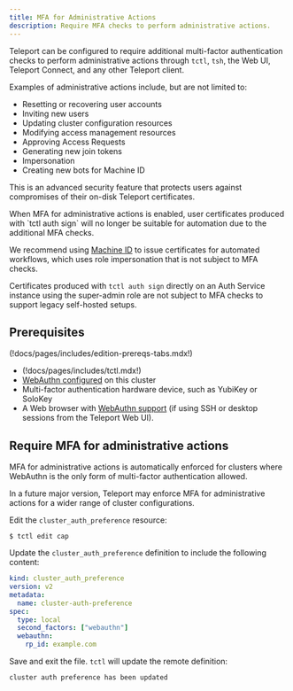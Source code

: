 ```yaml
---
title: MFA for Administrative Actions
description: Require MFA checks to perform administrative actions.
---
```


Teleport can be configured to require additional multi-factor authentication
checks to perform administrative actions through `tctl`, `tsh`, the Web UI,
Teleport Connect, and any other Teleport client.

Examples of administrative actions include, but are not limited to:

- Resetting or recovering user accounts
- Inviting new users
- Updating cluster configuration resources
- Modifying access management resources
- Approving Access Requests
- Generating new join tokens
- Impersonation
- Creating new bots for Machine ID

This is an advanced security feature that protects users against compromises of
their on-disk Teleport certificates.

<Admonition type="warning">
  When MFA for administrative actions is enabled, user certificates produced
  with `tctl auth sign` will no longer be suitable for automation due to the
  additional MFA checks.

  We recommend using [Machine ID](../../../enroll-resources/machine-id/getting-started.mdx) to
  issue certificates for automated workflows, which uses role impersonation
  that is not subject to MFA checks.

  Certificates produced with `tctl auth sign` directly on an Auth Service
  instance using the super-admin role are not subject to MFA checks to support
  legacy self-hosted setups.
</Admonition>

## Prerequisites

(!docs/pages/includes/edition-prereqs-tabs.mdx!)

- (!docs/pages/includes/tctl.mdx!)
- [WebAuthn configured](webauthn.mdx) on this cluster
- Multi-factor authentication hardware device, such as YubiKey or SoloKey
- A Web browser with [WebAuthn support](
  https://developers.yubico.com/WebAuthn/WebAuthn_Browser_Support/) (if using
  SSH or desktop sessions from the Teleport Web UI).

## Require MFA for administrative actions

MFA for administrative actions is automatically enforced for clusters where
WebAuthn is the only form of multi-factor authentication allowed.

<Admonition type="note">
  In a future major version, Teleport may enforce MFA for administrative actions
  for a wider range of cluster configurations.
</Admonition>

Edit the `cluster_auth_preference` resource:

```code
$ tctl edit cap
```

Update the `cluster_auth_preference` definition to include the following content:

```yaml
kind: cluster_auth_preference
version: v2
metadata:
  name: cluster-auth-preference
spec:
  type: local
  second_factors: ["webauthn"]
  webauthn:
    rp_id: example.com
```

Save and exit the file. `tctl` will update the remote definition:

```text
cluster auth preference has been updated
```

